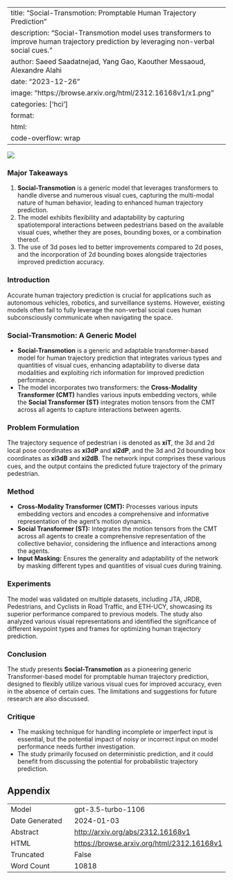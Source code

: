 
---
title: "Social-Transmotion: Promptable Human Trajectory Prediction"
description: "Social-Transmotion model uses transformers to improve human trajectory prediction by leveraging non-verbal social cues."
author: Saeed Saadatnejad, Yang Gao, Kaouther Messaoud, Alexandre Alahi
date: "2023-12-26"
image: "https://browse.arxiv.org/html/2312.16168v1/x1.png"
categories: ['hci']
format:
  html:
    code-overflow: wrap
---

![](https://browse.arxiv.org/html/2312.16168v1/x1.png)

### Major Takeaways

1. **Social-Transmotion** is a generic model that leverages transformers to handle diverse and numerous visual cues, capturing the multi-modal nature of human behavior, leading to enhanced human trajectory prediction.
2. The model exhibits flexibility and adaptability by capturing spatiotemporal interactions between pedestrians based on the available visual cues, whether they are poses, bounding boxes, or a combination thereof.
3. The use of 3d poses led to better improvements compared to 2d poses, and the incorporation of 2d bounding boxes alongside trajectories improved prediction accuracy.

### Introduction
Accurate human trajectory prediction is crucial for applications such as autonomous vehicles, robotics, and surveillance systems. However, existing models often fail to fully leverage the non-verbal social cues human subconsciously communicate when navigating the space.

### Social-Transmotion: A Generic Model
- **Social-Transmotion** is a generic and adaptable transformer-based model for human trajectory prediction that integrates various types and quantities of visual cues, enhancing adaptability to diverse data modalities and exploiting rich information for improved prediction performance.
- The model incorporates two transformers: the **Cross-Modality Transformer (CMT)** handles various inputs embedding vectors, while the **Social Transformer (ST)** integrates motion tensors from the CMT across all agents to capture interactions between agents.

### Problem Formulation
The trajectory sequence of pedestrian i is denoted as 𝐱𝐢𝐓, the 3d and 2d local pose coordinates as 𝐱𝐢𝟑⁢𝐝⁢𝐏 and 𝐱𝐢𝟐⁢𝐝⁢𝐏, and the 3d and 2d bounding box coordinates as 𝐱𝐢𝟑⁢𝐝⁢𝐁 and 𝐱𝐢𝟐⁢𝐝⁢𝐁. The network input comprises these various cues, and the output contains the predicted future trajectory of the primary pedestrian.

### Method
- **Cross-Modality Transformer (CMT):** Processes various inputs embedding vectors and encodes a comprehensive and informative representation of the agent’s motion dynamics.
- **Social Transformer (ST):** Integrates the motion tensors from the CMT across all agents to create a comprehensive representation of the collective behavior, considering the influence and interactions among the agents.
- **Input Masking:** Ensures the generality and adaptability of the network by masking different types and quantities of visual cues during training.

### Experiments
The model was validated on multiple datasets, including JTA, JRDB, Pedestrians, and Cyclists in Road Traffic, and ETH-UCY, showcasing its superior performance compared to previous models. The study also analyzed various visual representations and identified the significance of different keypoint types and frames for optimizing human trajectory prediction.

### Conclusion
The study presents **Social-Transmotion** as a pioneering generic Transformer-based model for promptable human trajectory prediction, designed to flexibly utilize various visual cues for improved accuracy, even in the absence of certain cues. The limitations and suggestions for future research are also discussed.

### Critique
- The masking technique for handling incomplete or imperfect input is essential, but the potential impact of noisy or incorrect input on model performance needs further investigation.
- The study primarily focused on deterministic prediction, and it could benefit from discussing the potential for probabilistic trajectory prediction.

## Appendix

|          |          |
|----------|----------|
| Model     | gpt-3.5-turbo-1106       |
| Date Generated     | 2024-01-03       |
| Abstract | [http://arxiv.org/abs/2312.16168v1](http://arxiv.org/abs/2312.16168v1)        |
| HTML     | [https://browse.arxiv.org/html/2312.16168v1](https://browse.arxiv.org/html/2312.16168v1)       |
| Truncated       | False       |
| Word Count       | 10818       |